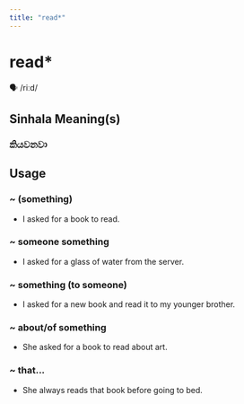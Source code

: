 ```yaml
---
title: "read*"
---
```


# read*

🗣️ /riːd/

## Sinhala Meaning(s)

### කියවනවා

## Usage

### ~ (something)

- I asked for a book to read.


### ~ someone something

- I asked for a glass of water from the server.


### ~ something (to someone)

- I asked for a new book and read it to my younger brother.


### ~ about/of something

- She asked for a book to read about art.


### ~ that...

- She always reads that book before going to bed.

